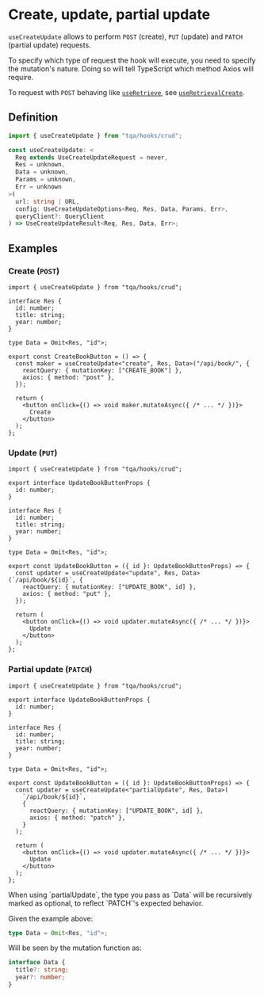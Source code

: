
# Create, update, partial update

`useCreateUpdate` allows to perform `POST` (create), `PUT` (update) and `PATCH`
(partial update) requests.

To specify which type of request the hook will execute, you need to specify the
mutation's nature. Doing so will tell TypeScript which method Axios will
require.

To request with `POST` behaving like [`useRetrieve`](/retrieve-status), see
[`useRetrievalCreate`](/alternative-hooks/retrieval-create).

## Definition

```ts filename="Import statement (TypeScript)"
import { useCreateUpdate } from "tqa/hooks/crud";
```

```ts filename="Signature (TypeScript)" copy=false
const useCreateUpdate: <
  Req extends UseCreateUpdateRequest = never,
  Res = unknown,
  Data = unknown,
  Params = unknown,
  Err = unknown
>(
  url: string | URL,
  config: UseCreateUpdateOptions<Req, Res, Data, Params, Err>,
  queryClient?: QueryClient
) => UseCreateUpdateResult<Req, Res, Data, Err>;
```

## Examples

### Create (`POST`)

```tsx filename="TypeScript (TSX)"
import { useCreateUpdate } from "tqa/hooks/crud";

interface Res {
  id: number;
  title: string;
  year: number;
}

type Data = Omit<Res, "id">;

export const CreateBookButton = () => {
  const maker = useCreateUpdate<"create", Res, Data>("/api/book/", {
    reactQuery: { mutationKey: ["CREATE_BOOK"] },
    axios: { method: "post" },
  });

  return (
    <button onClick={() => void maker.mutateAsync({ /* ... */ })}>
      Create
    </button>
  );
};
```

### Update (`PUT`)

```tsx filename="TypeScript (TSX)"
import { useCreateUpdate } from "tqa/hooks/crud";

export interface UpdateBookButtonProps {
  id: number;
}

interface Res {
  id: number;
  title: string;
  year: number;
}

type Data = Omit<Res, "id">;

export const UpdateBookButton = ({ id }: UpdateBookButtonProps) => {
  const updater = useCreateUpdate<"update", Res, Data>(`/api/book/${id}`, {
    reactQuery: { mutationKey: ["UPDATE_BOOK", id] },
    axios: { method: "put" },
  });

  return (
    <button onClick={() => void updater.mutateAsync({ /* ... */ })}>
      Update
    </button>
  );
};
```

### Partial update (`PATCH`)

```tsx filename="TypeScript (TSX)"
import { useCreateUpdate } from "tqa/hooks/crud";

export interface UpdateBookButtonProps {
  id: number;
}

interface Res {
  id: number;
  title: string;
  year: number;
}

type Data = Omit<Res, "id">;

export const UpdateBookButton = ({ id }: UpdateBookButtonProps) => {
  const updater = useCreateUpdate<"partialUpdate", Res, Data>(
    `/api/book/${id}`,
    {
      reactQuery: { mutationKey: ["UPDATE_BOOK", id] },
      axios: { method: "patch" },
    }
  );

  return (
    <button onClick={() => void updater.mutateAsync({ /* ... */ })}>
      Update
    </button>
  );
};
```

<Callout>
  When using `partialUpdate`, the type you pass as `Data` will be recursively
  marked as optional, to reflect `PATCH`'s expected behavior.
  
  Given the example above:

  ```ts filename="TypeScript" copy=false
  type Data = Omit<Res, "id">;
  ```

  Will be seen by the mutation function as:

  ```ts filename="TypeScript" copy=false
  interface Data {
    title?: string;
    year?: number;
  }
  ```
</Callout>
